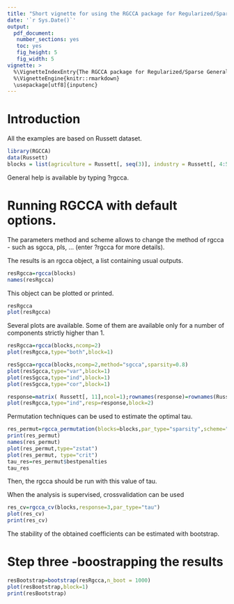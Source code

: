 ```yaml
---
title: "Short vignette for using the RGCCA package for Regularized/Sparse Generalized Canonical Correlation Analysis"
date: '`r Sys.Date()`'
output:
  pdf_document:
   number_sections: yes
   toc: yes
   fig_height: 5
   fig_width: 5
vignette: >
  %\VignetteIndexEntry{The RGCCA package for Regularized/Sparse Generalized Canonical Correlation Analysis}
  %\VignetteEngine{knitr::rmarkdown}
  \usepackage[utf8]{inputenc}
---
```

# Introduction
All the examples are based on Russett dataset.

```r
library(RGCCA)
data(Russett)
blocks = list(agriculture = Russett[, seq(3)], industry = Russett[, 4:5],  politic = Russett[, 6:8] )
```

General help is available by typing ?rgcca.

# Running RGCCA with default options.
The parameters method and scheme allows to change the method of rgcca - such as sgcca, pls, ...  (enter ?rgcca for more details).

The results is an rgcca object, a list containing usual outputs.
```r
resRgcca=rgcca(blocks)
names(resRgcca)
```

This object can be plotted or printed.

```r
resRgcca
plot(resRgcca)
```

Several plots are available. Some of them are available only for a number of components strictly higher than 1.

```r
resRgcca=rgcca(blocks,ncomp=2)
plot(resRgcca,type="both",block=1)
```

```r
resSgcca=rgcca(blocks,ncomp=2,method="sgcca",sparsity=0.8)
plot(resSgcca,type="var",block=1)
plot(resSgcca,type="ind",block=1)
plot(resSgcca,type="cor",block=1)
```


```r
response=matrix( Russett[, 11],ncol=1);rownames(response)=rownames(Russett)
plot(resRgcca,type="ind",resp=response,block=2)
```

Permutation techniques can be used to estimate the optimal tau.

```r
res_permut=rgcca_permutation(blocks=blocks,par_type="sparsity",scheme="factorial",n_perms=100)
print(res_permut)
names(res_permut)
plot(res_permut,type="zstat")
plot(res_permut, type="crit")
tau_res=res_permut$bestpenalties
tau_res
```
Then, the rgcca should be run with this value of tau.

When the analysis is supervised, crossvalidation can be used
```r
res_cv=rgcca_cv(blocks,response=3,par_type="tau")
plot(res_cv)
print(res_cv)
```


The stability of the obtained coefficients can be estimated with bootstrap.


# Step three -boostrapping the results
```r
resBootstrap=bootstrap(resRgcca,n_boot = 1000)
plot(resBootstrap,block=1)
print(resBootstrap)
```
